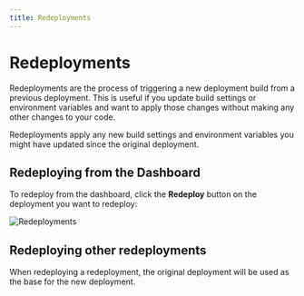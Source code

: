 ```yaml
---
title: Redeployments
---
```


# Redeployments

Redeployments are the process of triggering a new deployment build from a previous deployment. This is useful if you update build settings or environment variables and want to apply those changes without making any other changes to your code.

Redeployments apply any new build settings and environment variables you might have updated since the original deployment.

## Redeploying from the Dashboard

To redeploy from the dashboard, click the **Redeploy** button on the deployment you want to redeploy:

![Redeployments](/docs/redeploy.png)

## Redeploying other redeployments

When redeploying a redeployment, the original deployment will be used as the base for the new deployment.
